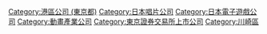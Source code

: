 {{DEFAULTSORT:Nippon Columbia}}
[[Category:港區公司_(東京都)|Category:港區公司 (東京都)]]
[[Category:日本唱片公司|Category:日本唱片公司]]
[[Category:日本電子遊戲公司|Category:日本電子遊戲公司]]
[[Category:動畫產業公司|Category:動畫產業公司]]
[[Category:東京證券交易所上市公司|Category:東京證券交易所上市公司]]
[[Category:川崎區|Category:川崎區]]